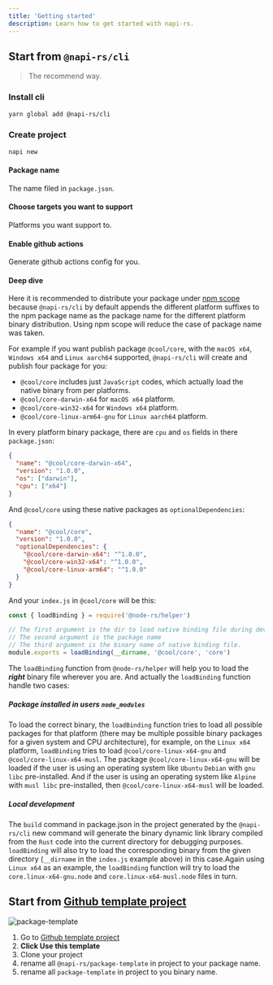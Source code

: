 ```yaml
---
title: 'Getting started'
description: Learn how to get started with napi-rs.
---
```



## Start from `@napi-rs/cli`

> The recommend way.

<GuideVideo />

### Install cli

```bash
yarn global add @napi-rs/cli
```

### Create project

```bash
napi new
```

#### Package name

The name filed in `package.json`.

#### Choose targets you want to support

Platforms you want support to.

#### Enable github actions

Generate github actions config for you.

#### Deep dive

Here it is recommended to distribute your package under [npm scope](https://docs.npmjs.com/creating-and-publishing-scoped-public-packages/) because `@napi-rs/cli` by default appends the different platform suffixes to the npm package name as the package name for the different platform binary distribution. Using npm scope will reduce the case of package name was taken.

For example if you want publish package `@cool/core`, with the `macOS x64`, `Windows x64` and `Linux aarch64` supported, `@napi-rs/cli` will create and publish four package for you:

- `@cool/core` includes just `JavaScript` codes, which actually load the native binary from per platforms.
- `@cool/core-darwin-x64` for `macOS x64` platform.
- `@cool/core-win32-x64` for `Windows x64` platform.
- `@cool/core-linux-arm64-gnu` for `Linux aarch64` platform.

In every platform binary package, there are `cpu` and `os` fields in there `package.json`:

```json title=package.json
{
  "name": "@cool/core-darwin-x64",
  "version": "1.0.0",
  "os": ["darwin"],
  "cpu": ["x64"]
}
```

And `@cool/core` using these native packages as `optionalDependencies`:

```json title=package.json
{
  "name": "@cool/core",
  "version": "1.0.0",
  "optionalDependencies": {
    "@cool/core-darwin-x64": "^1.0.0",
    "@cool/core-win32-x64": "^1.0.0",
    "@cool/core-linux-arm64": "^1.0.0"
  }
}
```

And your `index.js` in `@cool/core` will be this:

```js title=index.js
const { loadBinding } = require('@node-rs/helper')

// The first argument is the dir to load native binding file during development.
// The second argument is the package name
// The third argument is the binary name of native binding file.
module.exports = loadBinding(__dirname, '@cool/core', 'core')
```

The `loadBinding` function from `@node-rs/helper` will help you to load the **_right_** binary file wherever you are. And actually the `loadBinding` function handle two cases:

##### Package installed in users `node_modules`

<!-- 为了加载正确二进制文件，`loadBinding` 函数会尝试加载该平台下所有可能的包(在给定系统和 CPU 架构下可能存在多种可能的二进制包)，比如在 `Linux x64` 平台，`loadBinding` 会尝试加载 `@cool/core-linux-x64-gnu` 和 `@cool/core-linux-x64-musl`。 如果用户使用的是 `Ubuntu` `Debian` 等预装 `gnu libc` 的操作系统，则 `@cool/core-linux-x64-gnu` 这个包会被加载进来。而如果用户使用的是 `Alpine` 这种预装 `musl libc` 的操作系统，则 `@cool/core-linux-x64-musl` 会被加载进来。 -->

To load the correct binary, the `loadBinding` function tries to load all possible packages for that platform (there may be multiple possible binary packages for a given system and CPU architecture), for example, on the `Linux x64` platform, `loadBinding` tries to load `@cool/core-linux-x64-gnu` and `@cool/core-linux-x64-musl`. The package `@cool/core-linux-x64-gnu` will be loaded if the user is using an operating system like `Ubuntu` `Debian` with `gnu libc` pre-installed. And if the user is using an operating system like `Alpine` with `musl libc` pre-installed, then `@cool/core-linux-x64-musl` will be loaded.

##### Local development

<!-- `@napi-rs/cli` new 命令生成的项目中，package.json 中的 `build` 命令会将 `Rust` 代码编译出来的二进制动态链接库生成到当前目录下，以方便调试。`loadBinding` 在这种情况下也会尝试从给定目录中(在上面例子的 `index.js` 中是 `__dirname`)加载相应的二进制文件。还是以 `Linux x64` 为例，`loadBinding` 函数会依次尝试加载 `core.linux-x64-gnu.node` 和 `core.linux-x64-musl.node` 文件。 -->

The `build` command in package.json in the project generated by the `@napi-rs/cli` new command will generate the binary dynamic link library compiled from the `Rust` code into the current directory for debugging purposes. `loadBinding` will also try to load the corresponding binary from the given directory (`__dirname` in the `index.js` example above) in this case.Again using `Linux x64` as an example, the `loadBinding` function will try to load the `core.linux-x64-gnu.node` and `core.linux-x64-musl.node` files in turn.

## Start from [Github template project](https://github.com/napi-rs/package-template)

![package-template](./package-template.png)

1. Go to [Github template project](https://github.com/napi-rs/package-template)
2. **Click Use this template**
3. Clone your project
4. rename all `@napi-rs/package-template` in project to your package name.
5. rename all `package-template` in project to you binary name.
